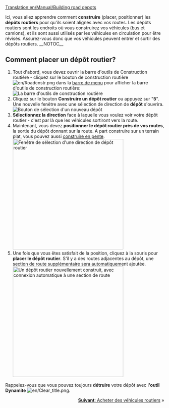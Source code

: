 [[Translation:en/Manual/Building road depots]]
{{fr/Tutoriel}}

Ici, vous allez apprendre comment '''construire''' (placer, positionner) les '''dépôts routiers''' pour qu'ils soient alignés avec vos routes.
Les dépôts routiers sont les endroits où vous construirez vos véhicules (bus et camions), et ils sont aussi utilisés par les véhicules en circulation pour être révisés. Assurez-vous donc que vos véhicules peuvent entrer et sortir des dépôts routiers.
__NOTOC__
== Comment placer un dépôt routier? ==
# Tout d'abord, vous devez ouvrir la barre d'outils de Construction routière - cliquez sur le bouton de construction routière [[File:en/Roadcnstr.png]] dans la [[fr/Interface du jeu#La barre de menu|barre de menu]] pour afficher la barre d'outils de construction routière:<br/>[[File:en/Road constructionnew.png|none|frame|La barre d'outils de construction routière]]
# Cliquez sur le bouton '''Construire un dépôt routier''' ou appuyez sur "'''5'''". Une nouvelle fenêtre avec une sélection de direction de '''dépôt''' s'ouvrira.<br/>[[File:en/New road depot.png|none|frame|Bouton de sélection d'un nouveau dépôt]]
# '''Sélectionnez la direction''' face à laquelle vous voulez voir votre dépôt routier - c'est par là que les véhicules sortiront vers la route.
# Maintenant, vous devez '''positionner le dépôt routier près de vos routes''', la sortie du dépôt donnant sur la route. A part construire sur un terrain plat, vous pouvez aussi [[fr/Archive/Manual/Settings/Construire en pente|construire en pente]].<br/>[[File:en/Road depot direction.png|none|thumb|350px|Fenêtre de sélection d'une direction de dépôt routier]]
# Une fois que vous êtes satisfait de la position, cliquez à la souris pour '''placer le dépôt routier'''. S'il y a des routes adjacentes au dépôt, une section de route supplémentaire sera automatiquement ajoutée.<br/>[[File:en/Tutorial bus 4.png|none|thumb|350px|Un dépôt routier nouvellement construit, avec connexion automatique à une section de route]]

Rappelez-vous que vous pouvez toujours '''détruire''' votre dépôt avec l''''outil Dynamite''' [[File:en/Clear title.png]].

<span style="float: right">[[fr/Manual/Achat de véhicules routiers|'''Suivant''': Acheter des véhicules routiers]] &raquo;</span>